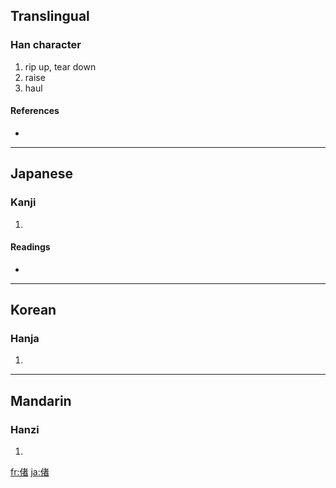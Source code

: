 ==Translingual==

===Han character===
{{Han char|rn=9|rad=人|as=09|sn=11|four=|canj=人十大日 (OJKA)}}

# rip up, tear down
# raise
# haul

====References====
* {{Han ref|kx=0110.240|dkj=00856|dj=0236.080|hdz=10186.120|uh=5056|ud=20566}}

----

==Japanese==

===Kanji===
{{ja-kanji|grade=|rs=人09}}

# {{defn|Japanese}}

====Readings====
* {{ja-readings|on=[[しゃ]] (sha)|kun=[[さて]] (sate)}}

----

==Korean==

===Hanja===
{{ko-hanja|hangeul=차|rv=cha|mr=ch'a}}

# {{defn|Korean}}

----

==Mandarin==

===Hanzi===
{{cmn-hanzi|pin=[[chě]] ([[che3]]), [[zè]] ([[ze4]])|wg=ch'e<sup>3</sup>, tse<sup>4</sup>}}

# {{defn|Mandarin}}

[[fr:偖]]
[[ja:偖]]